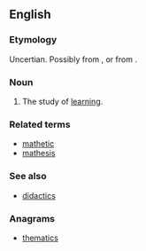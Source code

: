 ==English==
===Etymology===
Uncertian. Possibly from {{etyl|grc}} {{term|sc=polytonic|μαθητικός||lang=grc|tr=mathetikos|easily taught}}, or from {{suffix|mathesis|etic|lang=en}}.

===Noun===
{{en-noun|-}}

# The study of [[learning]].

===Related terms===
* [[mathetic]]
* [[mathesis]]

===See also===
* [[didactics]]

===Anagrams===
* [[thematics#English|thematics]]